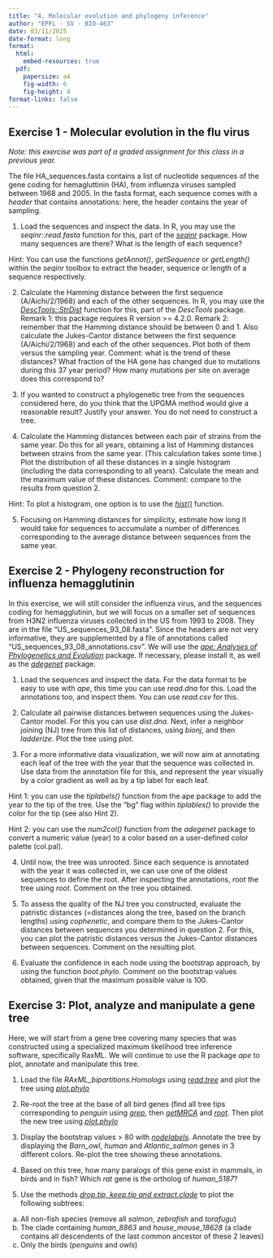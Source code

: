 ```yaml
---
title: "4. Molecular evolution and phylogeny inference"
author: "EPFL - SV - BIO-463"
date: 03/11/2025
date-format: long
format:
  html:
    embed-resources: true
  pdf:
    papersize: a4
    fig-width: 6
    fig-height: 4
format-links: false
---
```

  
##  Exercise 1 - Molecular evolution in the flu virus
  
*Note: this exercise was part of a graded assignment for this class in a previous year.*
  
The file HA_sequences.fasta contains a list of nucleotide sequences of the gene coding for hemagluttinin (HA), from influenza viruses sampled between 1968 and 2005. In the fasta format, each sequence comes with a *header* that contains annotations: here, the header contains the year of sampling.

1. Load the sequences and inspect the data. In R, you may use the *seqinr::read.fasta* function for this, part of the *[seqinr](https://www.rdocumentation.org/packages/seqinr/versions/4.2-36)* package. How many sequences are there? What is the length of each sequence? 

Hint: You can use the functions *getAnnot()*, *getSequence* or *getLength()*  within the *seqinr* toolbox to extract the header, sequence or length of a sequence respectively.
  
2. Calculate the Hamming distance between the first sequence (A/Aichi/2/1968) and each of the other sequences. In R, you may use the *[DescTools::StrDist](https://www.rdocumentation.org/packages/DescTools/versions/0.99.58/topics/StrDist)* function for this, part of the *DescTools* package. Remark 1: this package requires R version >= 4.2.0. Remark 2: remember that the Hamming distance should be between 0 and 1. Also calculate the Jukes-Cantor distance between the first sequence (A/Aichi/2/1968) and each of the other sequences. Plot both of them versus the sampling year. Comment: what is the trend of these distances? What fraction of the HA gene has changed due to mutations during this 37 year period? How many mutations per site on average does this correspond to?  
  
3. If you wanted to construct a phylogenetic tree from the sequences considered here, do you think that the UPGMA method would give a reasonable result? Justify your answer. You do not need to construct a tree.

4. Calculate the Hamming distances between each pair of strains from the same year. Do this for all years, obtaining a list of Hamming distances between strains from the same year. (This calculation takes some time.) Plot the distribution of all these distances in a single histogram (including the data corresponding to all years). Calculate the mean and the maximum value of these distances. Comment: compare to the results from question 2. 

Hint: To plot a histogram, one option is to use the *[hist()](https://www.rdocumentation.org/packages/graphics/versions/3.6.2/topics/hist)* function.

5. Focusing on Hamming distances for simplicity, estimate how long it would take for sequences to accumulate a number of differences corresponding to the average distance between sequences from the same year.


##  Exercise 2 - Phylogeny reconstruction for influenza hemagglutinin

In this exercise, we will still consider the influenza virus, and the sequences coding for hemagglutinin, but we will focus on a smaller set of sequences from H3N2 influenza viruses collected in the US from 1993 to 2008. They are in the file "US_sequences_93_08.fasta". Since the headers are not very informative, they are supplemented by a file of annotations called "US_sequences_93_08_annotations.csv".
We will use the *[ape: Analyses of Phylogenetics and Evolution](https://www.rdocumentation.org/packages/ape/versions/5.8-1)* package. If necessary, please install it, as well as the *[adegenet](https://www.rdocumentation.org/packages/adegenet/versions/2.1.11)* package.

1. Load the sequences and inspect the data. For the data format to be easy to use with *ape*, this time you can use *read.dna* for this. Load the annotations too, and inspect them. You can use *read.csv* for this.

2. Calculate all pairwise distances between sequences using the Jukes-Cantor model. For this you can use *dist.dna*. Next, infer a neighbor joining (NJ) tree from this list of distances, using *bionj*, and then *ladderize*. Plot the tree using *plot*.

3. For a more informative data visualization, we will now aim at annotating each leaf of the tree with the year that the sequence was collected in. Use data from the annotation file for this, and represent the year visually by a color gradient as well as by a tip label for each leaf. 

Hint 1: you can use the *tiplabels()* function from the ape package to add the year to the tip of the tree. Use the "bg" flag within *tiplables()* to provide the color for the tip (see also Hint 2).

Hint 2: you can use the *num2col()* function from the *adegenet* package to convert a numeric value (year) to a color based on a user-defined color palette (col.pal).

4. Until now, the tree was unrooted. Since each sequence is annotated with the year it was collected in, we can use one of the oldest sequences to define the root. After inspecting the annotations, root the tree using *root*. Comment on the tree you obtained.

5. To assess the quality of the NJ tree you constructed, evaluate the patristic distances (=distances along the tree, based on the branch lengths) using *cophenetic*, and compare them to the Jukes-Cantor distances between sequences you determined in question 2. For this, you can plot the patristic distances versus the Jukes-Cantor distances between sequences. Comment on the resulting plot.   

6. Evaluate the confidence in each node using the bootstrap approach, by using the function *boot.phylo*. Comment on the bootstrap values obtained, given that the maximum possible value is 100.


## Exercise 3: Plot, analyze and manipulate a gene tree

Here, we will start from a gene tree covering many species that was constructed using a specialized maximum likelihood tree inference software, specifically RaxML. We will continue to use the R package *ape* to plot, annotate and manipulate this tree.

1. Load the file *RAxML_bipartitions.Homologs* using *[read.tree](https://www.rdocumentation.org/packages/ape/versions/5.6-2/topics/read.tree)* and plot the tree using *[plot.phylo](https://www.rdocumentation.org/packages/ape/versions/5.6-2/topics/plot.phylo)*

2. Re-root the tree at the base of all bird genes (find all tree tips corresponding to *penguin* using *[grep](https://www.rdocumentation.org/packages/base/versions/3.6.2/topics/grep)*, then *[getMRCA](https://www.rdocumentation.org/packages/ape/versions/5.6-2/topics/mrca)* and *[root](https://www.rdocumentation.org/packages/ape/versions/5.6-2/topics/root)*. Then plot the new tree using *[plot.phylo](https://www.rdocumentation.org/packages/ape/versions/5.6-2/topics/plot.phylo)*

3. Display the bootstrap values > 80 with *[nodelabels](https://www.rdocumentation.org/packages/ape/versions/5.6-2/topics/nodelabels)*. Annotate the tree by displaying the *Barn_owl*, *human* and *Atlantic_salmon* genes in 3 different colors. Re-plot the tree showing these annotations.

4. Based on this tree, how many paralogs of this gene exist in mammals, in birds and in fish? Which *rat* gene is the ortholog of *human_5187*?

5. Use the methods *[drop.tip, keep.tip and extract.clade](https://www.rdocumentation.org/packages/ape/versions/5.6-2/topics/drop.tip)* to plot the following subtrees:
a. All non-fish species (remove all *salmon*, *zebrafish* and *torafugu*)
b. The clade containing *human_8863* and *house_mouse_18628* (a clade contains all descendents of the last common ancestor of these 2 leaves)
c. Only the birds (*penguins* and *owls*)

